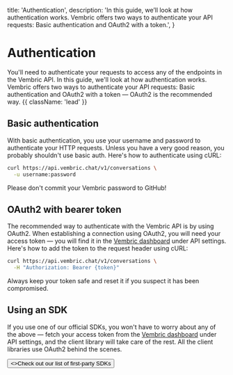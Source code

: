   title: 'Authentication',
  description:
    'In this guide, we’ll look at how authentication works. Vembric offers two ways to authenticate your API requests: Basic authentication and OAuth2 with a token.',
}

# Authentication

You'll need to authenticate your requests to access any of the endpoints in the Vembric API. In this guide, we'll look at how authentication works. Vembric offers two ways to authenticate your API requests: Basic authentication and OAuth2 with a token — OAuth2 is the recommended way. {{ className: 'lead' }}

## Basic authentication

With basic authentication, you use your username and password to authenticate your HTTP requests. Unless you have a very good reason, you probably shouldn't use basic auth. Here's how to authenticate using cURL:

```bash {{ title: 'Example request with basic auth' }}
curl https://api.vembric.chat/v1/conversations \
  -u username:password
```

Please don't commit your Vembric password to GitHub!

## OAuth2 with bearer token

The recommended way to authenticate with the Vembric API is by using OAuth2. When establishing a connection using OAuth2, you will need your access token — you will find it in the [Vembric dashboard](#) under API settings. Here's how to add the token to the request header using cURL:

```bash {{ title: 'Example request with bearer token' }}
curl https://api.vembric.chat/v1/conversations \
  -H "Authorization: Bearer {token}"
```

Always keep your token safe and reset it if you suspect it has been compromised.

## Using an SDK

If you use one of our official SDKs, you won't have to worry about any of the above — fetch your access token from the [Vembric dashboard](#) under API settings, and the client library will take care of the rest. All the client libraries use OAuth2 behind the scenes.

<div className="not-prose">
  <Button href="/sdks" variant="text" arrow="right">
    <>Check out our list of first-party SDKs</>
  </Button>
</div>
